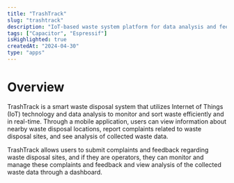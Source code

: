 ```yaml
---
title: "TrashTrack"
slug: "trashtrack"
description: "IoT-based waste system platform for data analysis and feedback."
tags: ["Capacitor", "Espressif"]
isHighlighted: true
createdAt: "2024-04-30"
type: "apps"
---
```


# Overview

TrashTrack is a smart waste disposal system that utilizes Internet of Things (IoT) technology and data analysis to monitor and sort waste efficiently and in real-time. Through a mobile application, users can view information about nearby waste disposal locations, report complaints related to waste disposal sites, and see analysis of collected waste data.

TrashTrack allows users to submit complaints and feedback regarding waste disposal sites, and if they are operators, they can monitor and manage these complaints and feedback and view analysis of the collected waste data through a dashboard.
